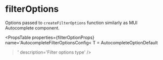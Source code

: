 
# filterOptions

Options passed to `createFilterOptions` function similarly as MUI Autocomplete component.

<PropsTable
  properties={filterOptionProps}
  name='AutocompleteFilterOptionsConfig<
  T = AutocompleteOptionDefault
>'
  description='Filter options type'
/>
